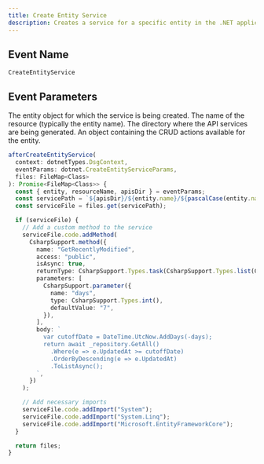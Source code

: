 ```yaml
---
title: Create Entity Service
description: Creates a service for a specific entity in the .NET application.
---
```


## Event Name

`CreateEntityService`

## Event Parameters

<ResponseField name="entity" type="Entity">
  The entity object for which the service is being created.
</ResponseField>

<ResponseField name="resourceName" type="string">
  The name of the resource (typically the entity name).
</ResponseField>

<ResponseField name="apisDir" type="string">
  The directory where the API services are being generated.
</ResponseField>

<ResponseField name="entityActions" type="object">
  An object containing the CRUD actions available for the entity.
</ResponseField>

<RequestExample>

```ts Example
afterCreateEntityService(
  context: dotnetTypes.DsgContext,
  eventParams: dotnet.CreateEntityServiceParams,
  files: FileMap<Class>
): Promise<FileMap<Class>> {
  const { entity, resourceName, apisDir } = eventParams;
  const servicePath = `${apisDir}/${entity.name}/${pascalCase(entity.name)}Service.cs`;
  const serviceFile = files.get(servicePath);

  if (serviceFile) {
    // Add a custom method to the service
    serviceFile.code.addMethod(
      CsharpSupport.method({
        name: "GetRecentlyModified",
        access: "public",
        isAsync: true,
        returnType: CsharpSupport.Types.task(CsharpSupport.Types.list(CsharpSupport.Types.reference(entity.name))),
        parameters: [
          CsharpSupport.parameter({
            name: "days",
            type: CsharpSupport.Types.int(),
            defaultValue: "7",
          }),
        ],
        body: `
          var cutoffDate = DateTime.UtcNow.AddDays(-days);
          return await _repository.GetAll()
            .Where(e => e.UpdatedAt >= cutoffDate)
            .OrderByDescending(e => e.UpdatedAt)
            .ToListAsync();
        `,
      })
    );

    // Add necessary imports
    serviceFile.code.addImport("System");
    serviceFile.code.addImport("System.Linq");
    serviceFile.code.addImport("Microsoft.EntityFrameworkCore");
  }

  return files;
}
```
</RequestExample>
